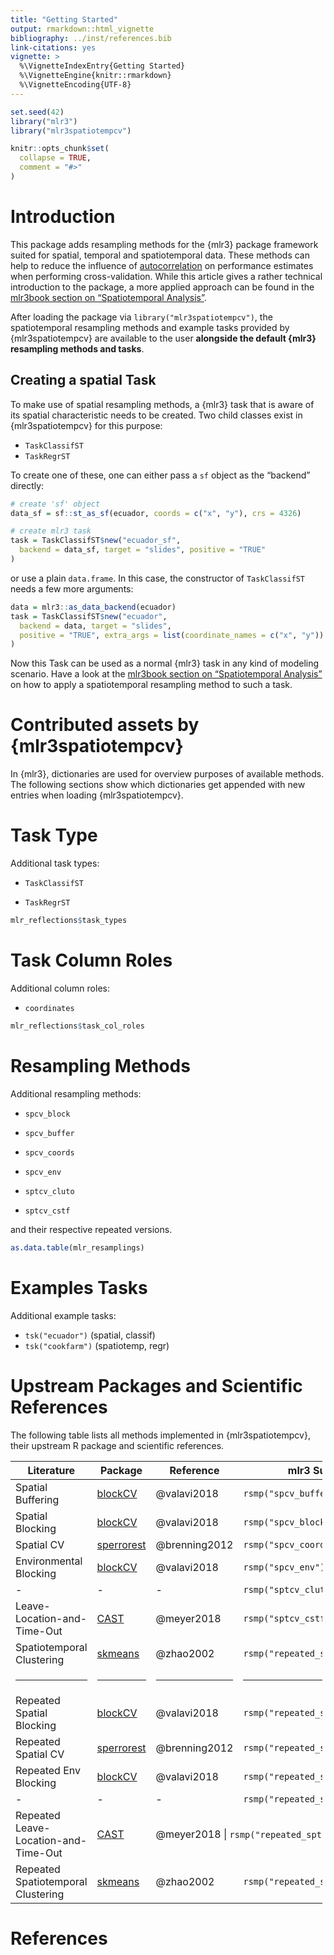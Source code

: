```yaml
---
title: "Getting Started"
output: rmarkdown::html_vignette
bibliography: ../inst/references.bib
link-citations: yes
vignette: >
  %\VignetteIndexEntry{Getting Started}
  %\VignetteEngine{knitr::rmarkdown}
  %\VignetteEncoding{UTF-8}
---
```


```r
set.seed(42)
library("mlr3")
library("mlr3spatiotempcv")

knitr::opts_chunk$set(
  collapse = TRUE,
  comment = "#>"
)
```

# Introduction

This package adds resampling methods for the {mlr3} package framework suited for spatial, temporal and spatiotemporal data.
These methods can help to reduce the influence of [autocorrelation](https://mlr3book.mlr-org.com/spatiotemporal.html#spatiotemporal-intro) on performance estimates when performing cross-validation.
While this article gives a rather technical introduction to the package, a more applied approach can be found in the [mlr3book section on "Spatiotemporal Analysis"](https://mlr3book.mlr-org.com/spatiotemporal.html#spatiotemporal).

After loading the package via `library("mlr3spatiotempcv")`, the spatiotemporal resampling methods and example tasks provided by {mlr3spatiotempcv} are available to the user **alongside the default {mlr3} resampling methods and tasks**.

## Creating a spatial Task

To make use of spatial resampling methods, a {mlr3} task that is aware of its spatial characteristic needs to be created.
Two child classes exist in {mlr3spatiotempcv} for this purpose: 

- `TaskClassifST`
- `TaskRegrST`

To create one of these, one can either pass a `sf` object as the "backend" directly:

```r
# create 'sf' object
data_sf = sf::st_as_sf(ecuador, coords = c("x", "y"), crs = 4326)

# create mlr3 task
task = TaskClassifST$new("ecuador_sf",
  backend = data_sf, target = "slides", positive = "TRUE"
)
```

or use a plain `data.frame`.
In this case, the constructor of `TaskClassifST` needs a few more arguments:

```r
data = mlr3::as_data_backend(ecuador)
task = TaskClassifST$new("ecuador",
  backend = data, target = "slides",
  positive = "TRUE", extra_args = list(coordinate_names = c("x", "y"))
)
```

Now this Task can be used as a normal {mlr3} task in any kind of modeling scenario.
Have a look at the [mlr3book section on "Spatiotemporal Analysis"](https://mlr3book.mlr-org.com/spatiotemporal.html#spatiotemporal) on how to apply a spatiotemporal resampling method to such a task.

# Contributed assets by {mlr3spatiotempcv}

In {mlr3}, dictionaries are used for overview purposes of available methods.
The following sections show which dictionaries get appended with new entries when loading {mlr3spatiotempcv}.

# Task Type

Additional task types:

-   `TaskClassifST`

-   `TaskRegrST`

```r
mlr_reflections$task_types
```

# Task Column Roles

Additional column roles:

-   `coordinates`

```r
mlr_reflections$task_col_roles
```

# Resampling Methods

Additional resampling methods:

-   `spcv_block`

-   `spcv_buffer`

-   `spcv_coords`

-   `spcv_env`

-   `sptcv_cluto`

-   `sptcv_cstf`

and their respective repeated versions.

```r
as.data.table(mlr_resamplings)
```

# Examples Tasks

Additional example tasks:

- `tsk("ecuador")` (spatial, classif)
- `tsk("cookfarm")` (spatiotemp, regr)

# Upstream Packages and Scientific References

The following table lists all methods implemented in {mlr3spatiotempcv}, their upstream R package and scientific references.

+--------------------------------------------------------------------------+--------------------------------------------------------------------------+--------------------------------------------------------------------------+--------------------------------------------------------------------------+
| Literature                                                               | Package                                                                  | Reference                                                                | mlr3 Sugar                                                               |
+==========================================================================+==========================================================================+==========================================================================+==========================================================================+
| Spatial Buffering                                                        | [blockCV](https://github.com/rvalavi/blockCV)                            | @valavi2018                                                              | `rsmp("spcv_buffer")`                                                    |
+--------------------------------------------------------------------------+--------------------------------------------------------------------------+--------------------------------------------------------------------------+--------------------------------------------------------------------------+
| Spatial Blocking                                                         | [blockCV](https://github.com/rvalavi/blockCV)                            | @valavi2018                                                              | `rsmp("spcv_block")`                                                     |
+--------------------------------------------------------------------------+--------------------------------------------------------------------------+--------------------------------------------------------------------------+--------------------------------------------------------------------------+
| Spatial CV                                                               | [sperrorest](https://github.com/giscience-fsu/sperrorest)                | @brenning2012                                                            | `rsmp("spcv_coords")`                                                    |
+--------------------------------------------------------------------------+--------------------------------------------------------------------------+--------------------------------------------------------------------------+--------------------------------------------------------------------------+
| Environmental Blocking                                                   | [blockCV](https://github.com/rvalavi/blockCV)                            | @valavi2018                                                              | `rsmp("spcv_env")`                                                       |
+--------------------------------------------------------------------------+--------------------------------------------------------------------------+--------------------------------------------------------------------------+--------------------------------------------------------------------------+
| \-                                                                       | \-                                                                       | \-                                                                       | `rsmp("sptcv_cluto")`                                                    |
+--------------------------------------------------------------------------+--------------------------------------------------------------------------+--------------------------------------------------------------------------+--------------------------------------------------------------------------+
| Leave-Location-and-Time-Out                                              | [CAST](https://github.com/HannaMeyer/CAST)                               | @meyer2018                                                               | `rsmp("sptcv_cstf")`                                                     |
+--------------------------------------------------------------------------+--------------------------------------------------------------------------+--------------------------------------------------------------------------+--------------------------------------------------------------------------+
| Spatiotemporal Clustering                                                | [skmeans](https://github.com/cran/skmeans)                               | @zhao2002                                                                | `rsmp("repeated_sptcv_cluto")`                                           |
+--------------------------------------------------------------------------+--------------------------------------------------------------------------+--------------------------------------------------------------------------+--------------------------------------------------------------------------+
| ------------------------------------------------------------------------ | ------------------------------------------------------------------------ | ------------------------------------------------------------------------ | ------------------------------------------------------------------------ |
+--------------------------------------------------------------------------+--------------------------------------------------------------------------+--------------------------------------------------------------------------+--------------------------------------------------------------------------+
| Repeated Spatial Blocking                                                | [blockCV](https://github.com/rvalavi/blockCV)                            | @valavi2018                                                              | `rsmp("repeated_spcv_block")`                                            |
+--------------------------------------------------------------------------+--------------------------------------------------------------------------+--------------------------------------------------------------------------+--------------------------------------------------------------------------+
| Repeated Spatial CV                                                      | [sperrorest](https://github.com/giscience-fsu/sperrorest)                | @brenning2012                                                            | `rsmp("repeated_spcv_coords")`                                           |
+--------------------------------------------------------------------------+--------------------------------------------------------------------------+--------------------------------------------------------------------------+--------------------------------------------------------------------------+
| Repeated Env Blocking                                                    | [blockCV](https://github.com/rvalavi/blockCV)                            | @valavi2018                                                              | `rsmp("repeated_spcv_env")`                                              |
+--------------------------------------------------------------------------+--------------------------------------------------------------------------+--------------------------------------------------------------------------+--------------------------------------------------------------------------+
| \-                                                                       | \-                                                                       | \-                                                                       | `rsmp("repeated_sptcv_cluto")`                                           |
+--------------------------------------------------------------------------+--------------------------------------------------------------------------+--------------------------------------------------------------------------+--------------------------------------------------------------------------+
| Repeated Leave-Location-and-Time-Out                                     | [CAST](https://github.com/HannaMeyer/CAST)                               | @meyer2018                                                              | `rsmp("repeated_sptcv_cstf")`                                            |
+--------------------------------------------------------------------------+--------------------------------------------------------------------------+--------------------------------------------------------------------------+--------------------------------------------------------------------------+
| Repeated Spatiotemporal Clustering                                       | [skmeans](https://github.com/cran/skmeans)                               | @zhao2002                                                                | `rsmp("repeated_sptcv_cluto")`                                           |
+--------------------------------------------------------------------------+--------------------------------------------------------------------------+--------------------------------------------------------------------------+--------------------------------------------------------------------------+

# References
